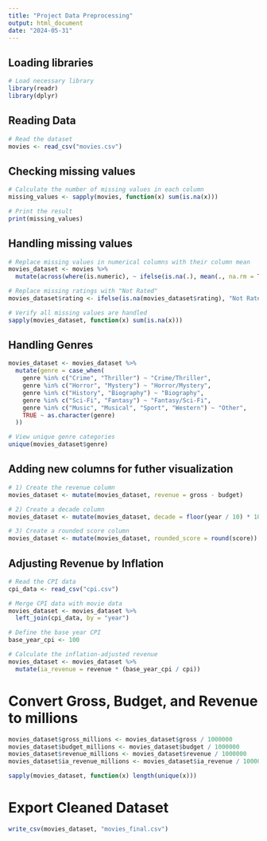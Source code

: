 ```yaml
---
title: "Project Data Preprocessing"
output: html_document
date: "2024-05-31"
---
```

## Loading libraries
```r
# Load necessary library
library(readr)
library(dplyr)
```

## Reading Data
```r
# Read the dataset
movies <- read_csv("movies.csv")
```

## Checking missing values
```r
# Calculate the number of missing values in each column
missing_values <- sapply(movies, function(x) sum(is.na(x)))

# Print the result
print(missing_values)
```

## Handling missing values
```r

# Replace missing values in numerical columns with their column mean
movies_dataset <- movies %>%
  mutate(across(where(is.numeric), ~ ifelse(is.na(.), mean(., na.rm = TRUE), .)))

# Replace missing ratings with "Not Rated"
movies_dataset$rating <- ifelse(is.na(movies_dataset$rating), "Not Rated", movies_dataset$rating)

# Verify all missing values are handled
sapply(movies_dataset, function(x) sum(is.na(x)))
```

## Handling Genres
```r
movies_dataset <- movies_dataset %>%
  mutate(genre = case_when(
    genre %in% c("Crime", "Thriller") ~ "Crime/Thriller",
    genre %in% c("Horror", "Mystery") ~ "Horror/Mystery",
    genre %in% c("History", "Biography") ~ "Biography",
    genre %in% c("Sci-Fi", "Fantasy") ~ "Fantasy/Sci-Fi",
    genre %in% c("Music", "Musical", "Sport", "Western") ~ "Other",
    TRUE ~ as.character(genre)
  ))

# View unique genre categories
unique(movies_dataset$genre)
```

## Adding new columns for futher visualization
```r
# 1) Create the revenue column
movies_dataset <- mutate(movies_dataset, revenue = gross - budget)

# 2) Create a decade column
movies_dataset <- mutate(movies_dataset, decade = floor(year / 10) * 10)

# 3) Create a rounded score column
movies_dataset <- mutate(movies_dataset, rounded_score = round(score))
```


## Adjusting Revenue by Inflation
```r
# Read the CPI data
cpi_data <- read_csv("cpi.csv")

# Merge CPI data with movie data
movies_dataset <- movies_dataset %>%
  left_join(cpi_data, by = "year")

# Define the base year CPI
base_year_cpi <- 100

# Calculate the inflation-adjusted revenue
movies_dataset <- movies_dataset %>%
  mutate(ia_revenue = revenue * (base_year_cpi / cpi))
```

# Convert Gross, Budget, and Revenue to millions
```r
movies_dataset$gross_millions <- movies_dataset$gross / 1000000
movies_dataset$budget_millions <- movies_dataset$budget / 1000000
movies_dataset$revenue_millions <- movies_dataset$revenue / 1000000
movies_dataset$ia_revenue_millions <- movies_dataset$ia_revenue / 1000000
```

```r
sapply(movies_dataset, function(x) length(unique(x)))
```

# Export Cleaned Dataset
```r
write_csv(movies_dataset, "movies_final.csv")
```

